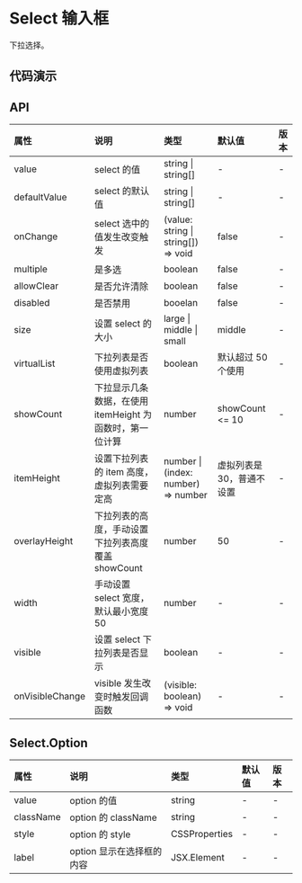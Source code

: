 

# Select 输入框

下拉选择。

## 代码演示

<CodeWrapper>
    <CodeBox title="基础" desc={descNormal} code={codeNormal}>
        <DemoNormal />
    </CodeBox>
</CodeWrapper>

## API

<div className="api">

| 属性            | 说明                                                     | 类型                                | 默认值                    | 版本 |
| :-------------- | :------------------------------------------------------- | :---------------------------------- | :------------------------ | :--- |
| value           | select 的值                                              | string \| string[]                  | -                         | -    |
| defaultValue    | select 的默认值                                          | string \| string[]                  | -                         | -    |
| onChange        | select 选中的值发生改变触发                              | (value: string \| string[]) => void | false                     | -    |
| multiple        | 是多选                                                   | boolean                             | false                     | -    |
| allowClear      | 是否允许清除                                             | boolean                             | false                     | -    |
| disabled        | 是否禁用                                                 | booelan                             | false                     | -    |
| size            | 设置 select 的大小                                       | large \| middle \| small            | middle                    | -    |
| virtualList     | 下拉列表是否使用虚拟列表                                 | boolean                             | 默认超过 50 个使用        | -    |
| showCount       | 下拉显示几条数据，在使用 itemHeight 为函数时，第一位计算 | number                              | showCount <= 10           | -    |
| itemHeight      | 设置下拉列表的 item 高度，虚拟列表需要定高               | number \| (index: number) => number | 虚拟列表是 30，普通不设置 | -    |
| overlayHeight   | 下拉列表的高度，手动设置下拉列表高度覆盖 showCount       | number                              | 50                        | -    |
| width           | 手动设置 select 宽度，默认最小宽度 50                    | number                              | -                         | -    |
| visible         | 设置 select 下拉列表是否显示                             | boolean                             | -                         | -    |
| onVisibleChange | visible 发生改变时触发回调函数                           | (visible: boolean) => void          | -                         | -    |

</div>

## Select.Option

<div className="api">

| 属性      | 说明                      | 类型          | 默认值 | 版本 |
| :-------- | :------------------------ | :------------ | :----- | :--- |
| value     | option 的值               | string        | -      | -    |
| className | option 的 className       | string        | -      | -    |
| style     | option 的 style           | CSSProperties | -      | -    |
| label     | option 显示在选择框的内容 | JSX.Element   | -      | -    |

</div>